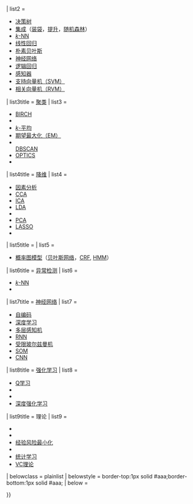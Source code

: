 <noinclude>
{{NoteTA
|1 = zh-cn:网络; zh-tw:網路;
|2 = zh-cn:支持; zh-tw:支援;
|3 = zh-cn:概率; zh-tw:機率;
|4 = zh-cn:集成; zh-tw:整合;
|5 = zh-cn:均值; zh-tw:平均值;
|6 = zh-cn:飘移; zh-tw:位移;
}}</noinclude>
{{Sidebar with collapsible lists
| name = 机器学习导航栏
| title = [[机器学习]]与-{zh-cn:[[数据挖掘]];zh-tw:[[資料探勘]]}-
| imagestyle = padding:0.25em 0.25em 0.75em;
| image = [[File:Kernel_Machine.svg|frameless|散点图展示了线性支持向量机核函數的决策边界（虚线）]]
| headingstyle = border-top:1px solid #aaa;

| list1title = 问题
| list1 = <div class="hlist">
* [[统计分类|分类]]
* [[聚类分析|聚类]]
* [[回归分析|回归]]
* [[异常检测]]
* [[数据清洗]]
* {{tsl|en|Automated machine learning|自动机器学习}}
* [[关联规则学习|关联规则]]
* [[强化学习]]
* {{le|结构预测|Structured prediction}}
* {{le|特征工程|Feature engineering}}
* [[特征学习]]
* [[線上機器學習]]
* [[無監督學習]]
* {{le|半监督学习|Semi-supervised learning}}
* {{tsl|en|Learning to rank|排序学习}}
* {{le|语法归纳|Grammar induction}}
</div>

| list2title = {{longitem |[[監督式學習]]<br/>{{nobold|{{small|('''[[统计分类|分类]]'''{{•}}'''[[回归分析|回归]]''')}}}} }}
| list2 = <div class="hlist">
* [[决策树]]
* [[集成学习|集成]]（[[Bagging算法|装袋]]，[[提升方法|提升]]，[[随机森林]]）
* [[K-近邻算法|''k''-NN]]
* [[线性回归]]
* [[朴素贝叶斯分类器|朴素贝叶斯]]
* [[人工神经网络|神经网络]]
* [[逻辑回归]]
* [[感知器]]
* [[支持向量机|支持向量机（SVM）]]
* [[相关向量机|相关向量机（RVM）]]
</div>

| list3title = [[聚类分析|聚类]]
| list3 = <div class="hlist">
* [[BIRCH]]
* {{le|层次聚类|Hierarchical clustering|层次}}
* [[K-平均算法|''k''-平均]]
* [[最大期望算法|期望最大化（EM）]]
* <br/>[[DBSCAN]]
* [[OPTICS]]
* {{le|均值飘移|Mean shift}}
</div>

| list4title = [[降维]]
| list4 = <div class="hlist">
* [[因素分析]]
* [[典型相关分析|CCA]]
* [[独立成分分析|ICA]]
* [[線性判別分析|LDA]]
* {{le|非负矩阵分解|Non-negative matrix factorization|NMF}}
* [[主成分分析|PCA]]
* [[Lasso算法|LASSO]]
* {{le|t分布随机近邻集成|t-distributed stochastic neighbor embedding|t-SNE}}
</div>

| list5title = {{le|结构预测|Structured prediction}}
| list5 = <div class="hlist">
* [[概率图模型]]（[[贝叶斯网络]]，[[条件随机场|CRF]], [[隐马尔科夫模型|HMM]]）
</div>

| list6title = [[异常检测]]
| list6 = <div class="hlist">
* [[最近鄰居法|''k''-NN]]
* {{le|局部离群因子|Local outlier factor}}
</div>

| list7title = [[人工神经网络|神经网络]]
| list7 = <div class="hlist">
*[[自编码]]
* [[深度学习]]
* [[多层感知机]]
* [[循环神经网络|RNN]]
* [[受限玻尔兹曼机]]
* [[自组织映射|SOM]]
* [[卷积神经网络|CNN]]
</div>

| list8title = [[强化学习]]
| list8 = <div class="hlist">
* [[Q学习]]
* {{le|状态-动作-回报-状态-动作|State–action–reward–state–action|SARSA}}
* {{le|时序差分学习|Temporal difference learning}}
* [[深度强化学习]]
</div>

| list9title = 理论
| list9 = <div class="hlist">
* {{le|偏差/方差困境|Bias–variance tradeoff}}
* {{le|计算学习理论|Computational learning theory}}
* [[经验风险最小化]]
* {{le|概率近似正确学习|Probably approximately correct learning|PAC学习}}
* [[统计学习理论|统计学习]]
* [[VC理论]]
</div>

| belowclass = plainlist
| belowstyle = border-top:1px solid #aaa;border-bottom:1px solid #aaa;
| below =

}}<noinclude>

{{doc
 |content=
[[Category:电脑模板]]
[[Category:统计学模板]]
}}</noinclude>